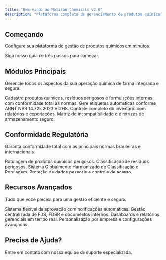 ```yaml
---
title: "Bem-vindo ao Motiron Chemicals v2.0"
description: "Plataforma completa de gerenciamento de produtos químicos, resíduos perigosos e formulações internas"
---
```


## Começando

Configure sua plataforma de gestão de produtos químicos em minutos.

<Card title="Início Rápido" icon="rocket" horizontal href="/quickstart">
  Siga nosso guia de três passos para começar.
</Card>

## Módulos Principais

Gerencie todos os aspectos da sua operação química de forma integrada e segura.

<Columns cols={2}>
  <Card title="Cadastro de Materiais" icon="flask" href="/materials/chemicals/create">
    Cadastre produtos químicos, resíduos perigosos e formulações internas com conformidade total às normas.
  </Card>
  <Card title="Rotulagem GHS" icon="tag" href="/labeling/ghs-labels">
    Gere etiquetas automáticas conforme ABNT NBR 14.725:2023 e GHS.
  </Card>
  <Card title="Inventário" icon="clipboard-list" href="/inventory/overview">
    Controle completo do inventário com relatórios e exportações.
  </Card>
  <Card title="Segurança" icon="shield-check" href="/safety/compatibility-matrix">
    Matriz de incompatibilidade e diretrizes de armazenamento seguro.
  </Card>
</Columns>

## Conformidade Regulatória

Garanta conformidade total com as principais normas brasileiras e internacionais.

<Columns cols={2}>
  <Card title="ABNT NBR 14.725:2023" icon="file-check" href="/overview/compliance">
    Rotulagem de produtos químicos perigosos.
  </Card>
  <Card title="ABNT NBR 10.004:2025" icon="recycle" href="/materials/wastes/create">
    Classificação de resíduos perigosos.
  </Card>
  <Card title="GHS" icon="globe" href="/labeling/ghs-labels">
    Sistema Globalmente Harmonizado de Classificação e Rotulagem.
  </Card>
  <Card title="LGPD" icon="lock" href="/auth/permissions">
    Proteção de dados pessoais e controle de acesso.
  </Card>
</Columns>

## Recursos Avançados

Tudo que você precisa para uma gestão eficiente e segura.

<Columns cols={2}>
  <Card title="Fluxo de Aprovação" icon="users" href="/approvals/workflow">
    Sistema flexível de aprovação com notificações automáticas.
  </Card>
  <Card title="Documentação" icon="file-text" href="/documentation/fds">
    Gestão centralizada de FDS, FDSR e documentos internos.
  </Card>
  <Card title="Analytics" icon="chart-bar" href="/analytics/dashboard">
    Dashboards e relatórios gerenciais em tempo real.
  </Card>
  <Card title="Configurações" icon="cog" href="/settings/companies">
    Personalização por empresa e configurações avançadas.
  </Card>
</Columns>

## Precisa de Ajuda?

<Card title="Central de Suporte" icon="life-ring" href="/support/contact">
  Entre em contato com nossa equipe de suporte especializada.
</Card>